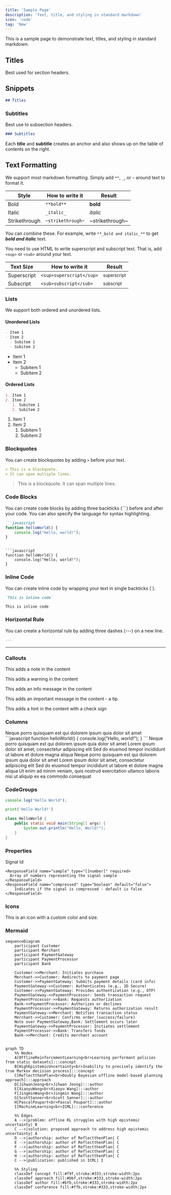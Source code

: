 ```yaml
---
title: 'Sample Page'
description: 'Text, title, and styling in standard markdown'
icon: 'code'
tag: 'New'
---
```


  This is a sample page to demonstrate text, titles, and styling in standard markdown.
## Titles

Best used for section headers.

## Snippets

<ExpandableSnippet/>


```md
## Titles
```

### Subtitles

Best use to subsection headers.

```md
### Subtitles
```

<Tip>

Each **title** and **subtitle** creates an anchor and also shows up on the table of contents on the right.

</Tip>

## Text Formatting

We support most markdown formatting. Simply add `**`, `_`, or `~` around text to format it.

| Style         | How to write it   | Result          |
| ------------- | ----------------- | --------------- |
| Bold          | `**bold**`        | **bold**        |
| Italic        | `_italic_`        | _italic_        |
| Strikethrough | `~strikethrough~` | ~strikethrough~ |

You can combine these. For example, write `**_bold and italic_**` to get **_bold and italic_** text.

You need to use HTML to write superscript and subscript text. That is, add `<sup>` or `<sub>` around your text.

| Text Size   | How to write it          | Result                 |
| ----------- | ------------------------ | ---------------------- |
| Superscript | `<sup>superscript</sup>` | <sup>superscript</sup> |
| Subscript   | `<sub>subscript</sub>`   | <sub>subscript</sub>   |

### Lists
We support both ordered and unordered lists.
#### Unordered Lists
```md
- Item 1
- Item 2
  - Subitem 1
  - Subitem 2
```

- Item 1
- Item 2
  - Subitem 1
  - Subitem 2
#### Ordered Lists
```md
1. Item 1
2. Item 2
   1. Subitem 1
   2. Subitem 2
```
1. Item 1
2. Item 2
   1. Subitem 1
   2. Subitem 2
### Blockquotes
You can create blockquotes by adding `>` before your text.

```md
> This is a blockquote.
> It can span multiple lines.
```
> This is a blockquote.
> It can span multiple lines.
### Code Blocks
You can create code blocks by adding three backticks (```) before and after your code. You can also specify the language for syntax highlighting.

```md
```javascript
function helloWorld() {
    console.log("Hello, world!");
}
```
```

```javascript
function helloWorld() {
    console.log("Hello, world!");
}
```
### Inline Code
You can create inline code by wrapping your text in single backticks (`).

```md
`This is inline code`
```
`This is inline code`
### Horizontal Rule
You can create a horizontal rule by adding three dashes (---) on a new line.

```md
---
```
---

### Callouts

<Note>This adds a note in the content</Note>

<Warning>This adds a warning in the content</Warning>

<Info>This adds an info message in the content</Info>

<Tip>This adds an important message in the content - a tip</Tip>

<Check>This adds a hint in the content with a check sign</Check>

### Columns

<Columns cols={2}>
  <Card title="First Card">
    Neque porro quisquam est qui dolorem ipsum quia dolor sit amet
  </Card>
  <Card title="Second Card" icon="code">
    ```javascript
    function helloWorld() {
        console.log("Hello, world!");
    }
    ```
  </Card>
</Columns>
<Columns cols={3}>
  <Card title="First Card">
    Neque porro quisquam est qui dolorem ipsum quia dolor sit amet
  </Card>
  <Card title="Second Card">
    Lorem ipsum dolor sit amet, consectetur adipiscing elit
  </Card>
  <Card title="Third Card">
    Sed do eiusmod tempor incididunt ut labore et dolore magna aliqua
  </Card>
</Columns>
<Columns cols={4}>
  <Card title="First Card">
    Neque porro quisquam est qui dolorem ipsum quia dolor sit amet
  </Card>
  <Card title="Second Card">
    Lorem ipsum dolor sit amet, consectetur adipiscing elit
  </Card>
  <Card title="Third Card">
    Sed do eiusmod tempor incididunt ut labore et dolore magna aliqua
  </Card>
  <Card title="Fourth Card">
    Ut enim ad minim veniam, quis nostrud exercitation ullamco laboris nisi ut aliquip ex ea commodo consequat
  </Card>
</Columns>

### CodeGroups

<CodeGroup>

```javascript helloWorld.js
console.log("Hello World");
```

```python hello_world.py
print('Hello World!')
```

```java HelloWorld.java
class HelloWorld {
    public static void main(String[] args) {
        System.out.println("Hello, World!");
    }
}
```

</CodeGroup>



### Properties

<ResponseField name="getThreshold" type="signal Object">
  <Expandable title="properties">
    <ResponseField name="signal_id" type="string" required>
      Signal Id
    </ResponseField>

    <ResponseField name="sample" type="[]number]" required>
      Array of numbers representing the signal sample
    </ResponseField>
    <ResponseField name="compressed" type="boolean" default="false"> 
        Indicates if the signal is compressed - default is false
    </ResponseField>
  </Expandable>
</ResponseField>


### Icons

<Icon icon="flag" size={32}  color="#F05733" /> This is an icon with a custom color and size.

### Mermaid

```mermaid
sequenceDiagram
    participant Customer
    participant Merchant
    participant PaymentGateway
    participant PaymentProcessor
    participant Bank

    Customer->>Merchant: Initiates purchase
    Merchant->>Customer: Redirects to payment page
    Customer->>PaymentGateway: Submits payment details (card info)
    PaymentGateway->>Customer: Authenticates (e.g., 3D Secure)
    Customer->>PaymentGateway: Provides authentication (e.g., OTP)
    PaymentGateway->>PaymentProcessor: Sends transaction request
    PaymentProcessor->>Bank: Requests authorization
    Bank->>PaymentProcessor: Authorizes or declines
    PaymentProcessor->>PaymentGateway: Returns authorization result
    PaymentGateway->>Merchant: Notifies transaction status
    Merchant->>Customer: Confirms order (success/failure)
    Note over PaymentGateway,Bank: Settlement occurs later
    PaymentGateway->>PaymentProcessor: Initiates settlement
    PaymentProcessor->>Bank: Transfers funds
    Bank->>Merchant: Credits merchant account
```

```mermaid

graph TD
    %% Nodes
    A[OfflineReinforcementLearning<br>Learning performant policies from static datasets]:::concept
    B[HighEpistemicUncertainty<br>Inability to precisely identify the true Markov decision process]:::concept
    C[ReflectthenPlan<br>Doubly Bayesian offline model-based planning approach]:::approach
    D[JihwanJeong<br>Jihwan Jeong]:::author
    E[XiaoyuWang<br>Xiaoyu Wang]:::author
    F[JingminWang<br>Jingmin Wang]:::author
    G[ScottSanner<br>Scott Sanner]:::author
    H[PascalPoupart<br>Pascal Poupart]:::author
    I[MachineLearning<br>ICML]:::conference

    %% Edges
    A -->|problem: offline RL struggles with high epistemic uncertainty| B
    C -->|solution: proposed approach to address high epistemic uncertainty| A
    D -->|authorship: author of ReflectthenPlan| C
    E -->|authorship: author of ReflectthenPlan| C
    F -->|authorship: author of ReflectthenPlan| C
    G -->|authorship: author of ReflectthenPlan| C
    H -->|authorship: author of ReflectthenPlan| C
    C -->|publication: published in ICML| I

    %% Styling
    classDef concept fill:#f9f,stroke:#333,stroke-width:2px
    classDef approach fill:#bbf,stroke:#333,stroke-width:2px
    classDef author fill:#bfb,stroke:#333,stroke-width:2px
    classDef conference fill:#ffb,stroke:#333,stroke-width:2px

```